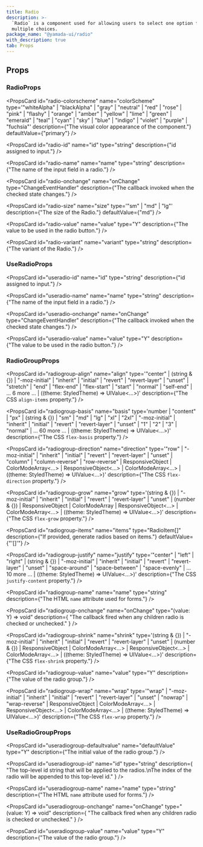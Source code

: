 ```yaml
---
title: Radio
description: >-
  `Radio` is a component used for allowing users to select one option from
  multiple choices.
package_name: "@yamada-ui/radio"
with_description: true
tab: Props
---
```


## Props

### RadioProps

<PropsCard
  id="radio-colorscheme"
  name="colorScheme"
  type='"whiteAlpha" | "blackAlpha" | "gray" | "neutral" | "red" | "rose" | "pink" | "flashy" | "orange" | "amber" | "yellow" | "lime" | "green" | "emerald" | "teal" | "cyan" | "sky" | "blue" | "indigo" | "violet" | "purple" | "fuchsia"'
  description={"The visual color appearance of the component."}
  defaultValue={"primary"}
/>

<PropsCard id="radio-iconprops" name="iconProps" type='HTMLUIProps<"span">' />

<PropsCard
  id="radio-id"
  name="id"
  type="string"
  description={"id assigned to input."}
/>

<PropsCard
  id="radio-inputprops"
  name="inputProps"
  type="InputHTMLAttributes<HTMLInputElement>"
/>

<PropsCard id="radio-labelprops" name="labelProps" type='HTMLUIProps<"span">' />

<PropsCard
  id="radio-name"
  name="name"
  type="string"
  description={"The name of the input field in a radio."}
/>

<PropsCard
  id="radio-onchange"
  name="onChange"
  type="ChangeEventHandler<HTMLInputElement>"
  description={"The callback invoked when the checked state changes."}
/>

<PropsCard
  id="radio-size"
  name="size"
  type='"sm" | "md" | "lg"'
  description={"The size of the Radio."}
  defaultValue={"md"}
/>

<PropsCard
  id="radio-value"
  name="value"
  type="Y"
  description={"The value to be used in the radio button."}
/>

<PropsCard
  id="radio-variant"
  name="variant"
  type="string"
  description={"The variant of the Radio."}
/>

### UseRadioProps

<PropsCard
  id="useradio-id"
  name="id"
  type="string"
  description={"id assigned to input."}
/>

<PropsCard
  id="useradio-name"
  name="name"
  type="string"
  description={"The name of the input field in a radio."}
/>

<PropsCard
  id="useradio-onchange"
  name="onChange"
  type="ChangeEventHandler<HTMLInputElement>"
  description={"The callback invoked when the checked state changes."}
/>

<PropsCard
  id="useradio-value"
  name="value"
  type="Y"
  description={"The value to be used in the radio button."}
/>

### RadioGroupProps

<PropsCard
  id="radiogroup-align"
  name="align"
  type='"center" | (string & {}) | "-moz-initial" | "inherit" | "initial" | "revert" | "revert-layer" | "unset" | "stretch" | "end" | "flex-end" | "flex-start" | "start" | "normal" | "self-end" | ... 6 more ... | ((theme: StyledTheme) => UIValue<...>)'
  description={"The CSS `align-items` property."}
/>

<PropsCard
  id="radiogroup-basis"
  name="basis"
  type='number | "content" | "px" | (string & {}) | "sm" | "md" | "lg" | "xl" | "2xl" | "-moz-initial" | "inherit" | "initial" | "revert" | "revert-layer" | "unset" | "1" | "2" | "3" | "normal" | ... 60 more ... | ((theme: StyledTheme) => UIValue<...>)'
  description={"The CSS `flex-basis` property."}
/>

<PropsCard
  id="radiogroup-direction"
  name="direction"
  type='"row" | "-moz-initial" | "inherit" | "initial" | "revert" | "revert-layer" | "unset" | "column" | "column-reverse" | "row-reverse" | ResponsiveObject<FlexDirection> | ColorModeArray<...> | ResponsiveObject<...> | ColorModeArray<...> | ((theme: StyledTheme) => UIValue<...>)'
  description={"The CSS `flex-direction` property."}
/>

<PropsCard
  id="radiogroup-grow"
  name="grow"
  type='(string & {}) | "-moz-initial" | "inherit" | "initial" | "revert" | "revert-layer" | "unset" | (number & {}) | ResponsiveObject<FlexGrow> | ColorModeArray<FlexGrow> | ResponsiveObject<...> | ColorModeArray<...> | ((theme: StyledTheme) => UIValue<...>)'
  description={"The CSS `flex-grow` property."}
/>

<PropsCard
  id="radiogroup-items"
  name="items"
  type="RadioItem<Y>[]"
  description={"If provided, generate radios based on items."}
  defaultValue={"'[]'"}
/>

<PropsCard
  id="radiogroup-justify"
  name="justify"
  type='"center" | "left" | "right" | (string & {}) | "-moz-initial" | "inherit" | "initial" | "revert" | "revert-layer" | "unset" | "space-around" | "space-between" | "space-evenly" | ... 10 more ... | ((theme: StyledTheme) => UIValue<...>)'
  description={"The CSS `justify-content` property."}
/>

<PropsCard
  id="radiogroup-name"
  name="name"
  type="string"
  description={"The HTML `name` attribute used for forms."}
/>

<PropsCard
  id="radiogroup-onchange"
  name="onChange"
  type="(value: Y) => void"
  description={
    "The callback fired when any children radio is checked or unchecked."
  }
/>

<PropsCard
  id="radiogroup-shrink"
  name="shrink"
  type='(string & {}) | "-moz-initial" | "inherit" | "initial" | "revert" | "revert-layer" | "unset" | (number & {}) | ResponsiveObject<FlexShrink> | ColorModeArray<...> | ResponsiveObject<...> | ColorModeArray<...> | ((theme: StyledTheme) => UIValue<...>)'
  description={"The CSS `flex-shrink` property."}
/>

<PropsCard
  id="radiogroup-value"
  name="value"
  type="Y"
  description={"The value of the radio group."}
/>

<PropsCard
  id="radiogroup-wrap"
  name="wrap"
  type='"wrap" | "-moz-initial" | "inherit" | "initial" | "revert" | "revert-layer" | "unset" | "nowrap" | "wrap-reverse" | ResponsiveObject<FlexWrap> | ColorModeArray<...> | ResponsiveObject<...> | ColorModeArray<...> | ((theme: StyledTheme) => UIValue<...>)'
  description={"The CSS `flex-wrap` property."}
/>

### UseRadioGroupProps

<PropsCard
  id="useradiogroup-defaultvalue"
  name="defaultValue"
  type="Y"
  description={"The initial value of the radio group."}
/>

<PropsCard
  id="useradiogroup-id"
  name="id"
  type="string"
  description={
    "The top-level id string that will be applied to the radios.\nThe index of the radio will be appended to this top-level id."
  }
/>

<PropsCard
  id="useradiogroup-name"
  name="name"
  type="string"
  description={"The HTML `name` attribute used for forms."}
/>

<PropsCard
  id="useradiogroup-onchange"
  name="onChange"
  type="(value: Y) => void"
  description={
    "The callback fired when any children radio is checked or unchecked."
  }
/>

<PropsCard
  id="useradiogroup-value"
  name="value"
  type="Y"
  description={"The value of the radio group."}
/>
